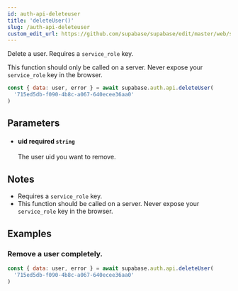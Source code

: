 ```yaml
---
id: auth-api-deleteuser
title: 'deleteUser()'
slug: /auth-api-deleteuser
custom_edit_url: https://github.com/supabase/supabase/edit/master/web/spec/supabase_js_v2_ref.yml
---
```



Delete a user. Requires a `service_role` key.

This function should only be called on a server. Never expose your `service_role` key in the browser.

```js
const { data: user, error } = await supabase.auth.api.deleteUser(
  '715ed5db-f090-4b8c-a067-640ecee36aa0'
)
```

## Parameters

<ul className="method-list-group">
  
<li className="method-list-item">
  <h4 className="method-list-item-label">
    <span className="method-list-item-label-name">
      uid
    </span>
    <span className="method-list-item-label-badge required">
      required
    </span>
    <span className="method-list-item-validation">
      <code>string</code>
    </span>
  </h4>
  <div class="method-list-item-description">

The user uid you want to remove.

  </div>
  
</li>

</ul>

## Notes

- Requires a `service_role` key.
- This function should be called on a server. Never expose your `service_role` key in the browser.

## Examples

### Remove a user completely.

```js
const { data: user, error } = await supabase.auth.api.deleteUser(
  '715ed5db-f090-4b8c-a067-640ecee36aa0'
)
```
